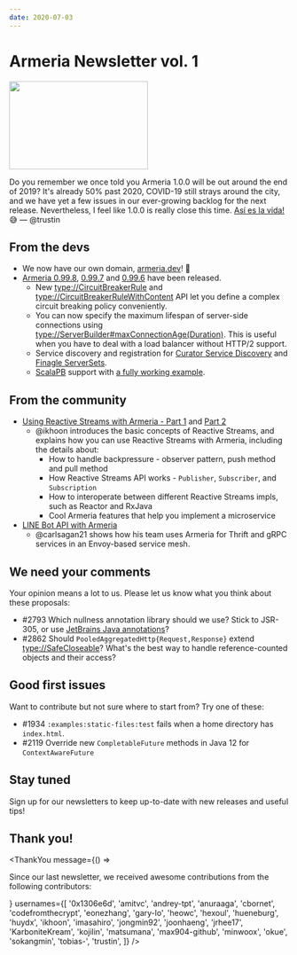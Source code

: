 ```yaml
---
date: 2020-07-03
---
```


# Armeria Newsletter vol. 1

<img class="hideOnReducedMotion" src="https://i.imgur.com/iZf8DeG.gif" loading="lazy" width="250" height="159" />

Do you remember we once told you Armeria 1.0.0 will be out around the end of 2019? It's already 50% past
2020, COVID-19 still strays around the city, and we have yet a few issues in our ever-growing backlog for
the next release. Nevertheless, I feel like 1.0.0 is really close this time.
[Así es la vida!](https://en.wiktionary.org/wiki/as%C3%AD_es_la_vida) 😅 — @trustin

## From the devs

- We now have our own domain, [armeria.dev](https://armeria.dev/)! 🌟
- [Armeria 0.99.8](/release-notes/0.99.8), [0.99.7](/release-notes/0.99.7) and [0.99.6](/release-notes/0.99.6)
  have been released.
  - New <type://CircuitBreakerRule> and <type://CircuitBreakerRuleWithContent> API let you define a complex
    circuit breaking policy conveniently.
  - You can now specify the maximum lifespan of server-side connections using
    <type://ServerBuilder#maxConnectionAge(Duration)>. This is useful when you have to deal with a load
    balancer without HTTP/2 support.
  - Service discovery and registration for
    [Curator Service Discovery](https://curator.apache.org/curator-x-discovery/index.html) and
    [Finagle ServerSets](http://stevenskelton.ca/finagle-serverset-clusters-using-zookeeper/).
  - [ScalaPB](https://scalapb.github.io/) support with
    [a fully working example](https://github.com/line/armeria/tree/main/examples/grpc-scala).

## From the community

- [Using Reactive Streams with Armeria - Part 1](https://engineering.linecorp.com/en/blog/reactive-streams-armeria-1/)
  and [Part 2](https://engineering.linecorp.com/en/blog/reactive-streams-armeria-2/)
  - @ikhoon introduces the basic concepts of Reactive Streams, and explains how you can use Reactive Streams
    with Armeria, including the details about:
    - How to handle backpressure - observer pattern, push method and pull method
    - How Reactive Streams API works - `Publisher`, `Subscriber`, and `Subscription`
    - How to interoperate between different Reactive Streams impls, such as Reactor and RxJava
    - Cool Armeria features that help you implement a microservice
- [LINE Bot API with Armeria](https://sookiwi.com/posts/tech/2019/11/17/LINE-Bot-API-with-Armeria/)
  - @carlsagan21 shows how his team uses Armeria for Thrift and gRPC services in an Envoy-based service mesh.

## We need your comments

Your opinion means a lot to us. Please let us know what you think about these proposals:

- #2793 Which nullness annotation library should we use?
  Stick to JSR-305, or use [JetBrains Java annotations](https://github.com/JetBrains/java-annotations/)?
- #2862 Should `PooledAggregatedHttp{Request,Response}` extend <type://SafeCloseable>?
  What's the best way to handle reference-counted objects and their access?

## Good first issues

Want to contribute but not sure where to start from? Try one of these:

- #1934 `:examples:static-files:test` fails when a home directory has `index.html`.
- #2119 Override new `CompletableFuture` methods in Java 12 for `ContextAwareFuture`

## Stay tuned

Sign up for our newsletters to keep up-to-date with new releases and useful tips!

<div style="max-width: 320px; margin-top: 0.5rem;">
  <Mailchimp />
</div>

## Thank you!

<ThankYou
  message={() => <p>Since our last newsletter, we received awesome contributions from the following contributors:</p>}
  usernames={[
    '0x1306e6d',
    'amitvc',
    'andrey-tpt',
    'anuraaga',
    'cbornet',
    'codefromthecrypt',
    'eonezhang',
    'gary-lo',
    'heowc',
    'hexoul',
    'hueneburg',
    'huydx',
    'ikhoon',
    'imasahiro',
    'jongmin92',
    'joonhaeng',
    'jrhee17',
    'KarboniteKream',
    'kojilin',
    'matsumana',
    'max904-github',
    'minwoox',
    'okue',
    'sokangmin',
    'tobias-',
    'trustin',
  ]}
/>
